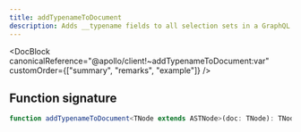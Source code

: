 ```yaml
---
title: addTypenameToDocument
description: Adds __typename fields to all selection sets in a GraphQL document
---
```


<DocBlock
  canonicalReference="@apollo/client!~addTypenameToDocument:var"
  customOrder={["summary", "remarks", "example"]}
/>

## Function signature

```ts
function addTypenameToDocument<TNode extends ASTNode>(doc: TNode): TNode;
```

